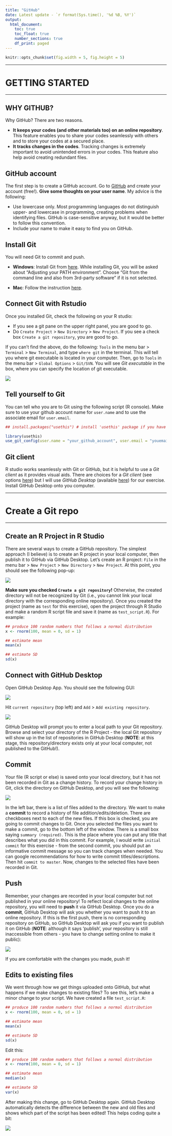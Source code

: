 ```yaml
---
title: "GitHub"
date: Latest update - `r format(Sys.time(), '%d %B, %Y')`
output:
  html_document:
    toc: true
    toc_float: true
    number_sections: true
    df_print: paged
---
```


```r

knitr::opts_chunk$set(fig.width = 5, fig.height = 5)

```


---

# GETTING STARTED

---

## WHY GITHUB?

Why GitHub? There are two reasons.

- **It keeps your codes (and other materials too) on an online repository**. This feature enables you to share your codes seamlessly with others and to store your codes at a secured place.
- **It tracks changes in the codes**. Tracking changes is extremely important to avoid unintended errors in your codes. This feature also help avoid creating redundant files.


## GitHub account
The first step is to create a GitHub account. Go to [GitHub](https://github.com/) and create your account (free!). **Give some thoughts on your user name**. My advice is the following:

- Use lowercase only. Most programming languages do not distinguish upper- and lowercase in programming, creating problems when identifying files. GitHub is case-sensitive anyway, but it would be better to follow this convention.
- Include your name to make it easy to find you on GitHub.


## Install Git
You will need Git to commit and push.

- **Windows**: Install Git from [here](https://gitforwindows.org/). While installing Git, you will be asked about “Adjusting your PATH environment”. Choose “Git from the command line and also from 3rd-party software” if it is not selected.

- **Mac**: Follow the instruction [here](https://happygitwithr.com/install-git.html).


## Connect Git with Rstudio

Once you installed Git, check the following on your R studio:

- If you see a git pane on the upper right panel, you are good to go.
- Do `Create Project` > `New Directory` > `New Project`. If you see a check box `Create a git repository`, you are good to go.

If you can't find the above, do the following: `Tools` in the menu bar > `Terminal` > `New Terminal`, and type `where git` in the terminal. This will tell you where git executable is located in your computer. Then, go to `Tools` in the menu bar > `Global Options` > `Git/SVN`. You will see *Git executable* in the box, where you can specify the location of git executable.

![](image/git_image01.png)


## Tell yourself to Git

You can tell who you are to Git using the following script (R console). Make sure to use your github account name for `user.name` and to use the associate email for `user.email`.

```r
## install.packages("usethis") # install 'usethis' package if you have not done

library(usethis)
use_git_config(user.name = "your_github_account", user.email = "youemail@example.org")
```


## Git client

R studio works seamlessly with Git or GitHub, but it is helpful to use a *Git client* as it provides visual aids. There are choices for a *Git client* (see options [here](https://happygitwithr.com/git-client.html)) but I will use *GitHub Desktop* (available [here](https://desktop.github.com/)) for our exercise. Install GitHub Desktop onto you computer.


---

# Create a Git repo

---

## Create an R Project in R Studio

There are several ways to create a GitHub repository. The simplest approach (I believe) is to create an R project in your local computer, then publish it to GitHub via GitHub Desktop. Let's create an R project: `File` in the menu bar > `New Project` > `New Directory` > `New Project`. At this point, you should see the following pop-up:

![](image/git_image02.png)

**Make sure you checked `Create a git repository`!** Otherwise, the created directory will not be recognized by Git (i.e., you cannot link your local directory with the corresponding online repository). Once you created the project (name as `test` for this exercise), open the project through R Studio and make a random R script file and save it (name as `test_script.R`). For example:

```r

## produce 100 random numbers that follows a normal distribution
x <- rnorm(100, mean = 0, sd = 1)

## estimate mean
mean(x)

## estimate SD
sd(x)

```


## Connect with GitHub Desktop

Open GitHub Desktop App. You should see the following GUI:

![](image/git_image03.png)


Hit `current repository` (top left) and `Add` > `Add existing repository`.

![](image/git_image04.png)


GitHub Desktop will prompt you to enter a local path to your Git repository. Browse and select your directory of the R Project - the local Git repository will show up in the list of repositories in GitHub Desktop (**NOTE**: at this stage, this repository/directory exists only at your local computer, not published to the GitHub!).

## Commit

Your file (R script or else) is saved onto your local directory, but it has not been recorded in Git as a change history. To record your change history in Git, click the directory on GitHub Desktop, and you will see the following:

![](image/git_image05.png)

In the left bar, there is a list of files added to the directory. We want to make a **commit** to record a history of file addition/edits/deletion. There are checkboxes next to each of the new files. If this box is checked, you are going to commit changes to Git. Once you selected the files you want to make a commit, go to the bottom left of the window. There is a small box saying `summary (required)`. This is the place where you can put any title that describes what you did in this commit. For example, I would write `initial commit` for this exercise - from the second commit, you should put an informative commit message so you can track changes when needed. You can google recommendations for how to write commit titles/descriptions. Then hit `commit to master`. Now, changes to the selected files have been recorded in Git.


## Push

Remember, your changes are recorded in your local computer but not published in your online repository! To reflect local changes to the online repository, you will need to **push** it via GitHub Desktop. Once you do a **commit**, GitHub Desktop will ask you whether you want to push it to an online repository. If this is the first push, there is no corresponding repository on GitHub, so GitHub Desktop will ask you if you want to publish it on GitHub (**NOTE**: although it says 'publish', your repository is still inaccessible from others - you have to change setting online to make it public):

![](image/git_image06.png)

If you are comfortable with the changes you made, push it!


## Edits to existing files

We went through how we get things uploaded onto GitHub, but what happens if we make changes to existing files? To see this, let's make a minor change to your script. We have created a file `test_script.R`:

```r

## produce 100 random numbers that follows a normal distribution
x <- rnorm(100, mean = 0, sd = 1)

## estimate mean
mean(x)

## estimate SD
sd(x)

```

Edit this:

```r

## produce 100 random numbers that follows a normal distribution
x <- rnorm(100, mean = 0, sd = 1)

## estimate mean
median(x)

## estimate SD
var(x)

```

After making this change, go to GitHub Desktop again. GitHub Desktop automatically detects the difference between the new and old files and shows which part of the script has been edited! This helps coding quite a bit:

![](image/git_image07.png)

